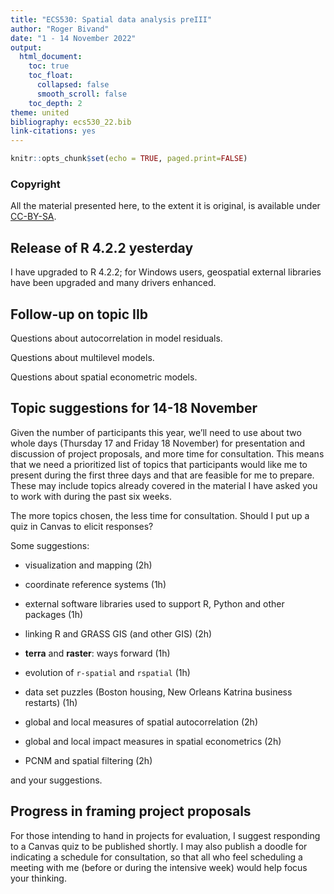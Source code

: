 ```yaml
---
title: "ECS530: Spatial data analysis preIII"
author: "Roger Bivand"
date: "1 - 14 November 2022"
output: 
  html_document:
    toc: true
    toc_float:
      collapsed: false
      smooth_scroll: false
    toc_depth: 2
theme: united
bibliography: ecs530_22.bib
link-citations: yes
---
```


```r
knitr::opts_chunk$set(echo = TRUE, paged.print=FALSE)
```

### Copyright

All the material presented here, to the extent it is original, is available under [CC-BY-SA](https://creativecommons.org/licenses/by-sa/4.0/). 

## Release of R 4.2.2 yesterday

I have upgraded to R 4.2.2; for Windows users, geospatial external libraries have been upgraded and many drivers enhanced.

## Follow-up on topic IIb

Questions about autocorrelation in model residuals.

Questions about multilevel models.

Questions about spatial econometric models.


## Topic suggestions for 14-18 November

Given the number of participants this year, we'll need to use about two whole days (Thursday 17 and Friday 18 November) for presentation and discussion of project proposals, and more time for consultation. This means that we need a prioritized list of topics that participants would like me to present during the first three days and that are feasible for me to prepare. These may include topics already covered in the material I have asked you to work with during the past six weeks. 

The more topics chosen, the less time for consultation. Should I put up a quiz in Canvas to elicit responses?

Some suggestions:

- visualization and mapping (2h)

- coordinate reference systems (1h)

- external software libraries used to support R, Python and other packages (1h)

- linking R and GRASS GIS (and other GIS) (2h)

- **terra** and **raster**: ways forward (1h)

- evolution of `r-spatial` and `rspatial` (1h)

- data set puzzles (Boston housing, New Orleans Katrina business restarts) (1h)

- global and local measures of spatial autocorrelation (2h)

- global and local impact measures in spatial econometrics (2h)

- PCNM and spatial filtering (2h)

and your suggestions.


## Progress in framing project proposals

For those intending to hand in projects for evaluation, I suggest responding to a Canvas quiz to be published shortly. I may also publish a doodle for indicating a schedule for consultation, so that all who feel scheduling a meeting with me (before or during the intensive week) would help focus your thinking.





